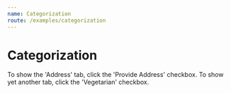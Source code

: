 ```yaml
---
name: Categorization
route: /examples/categorization
---
```



# Categorization

To show the 'Address' tab, click the  'Provide Address' checkbox. To show yet another tab, click the 'Vegetarian' checkbox.

<Categorization />